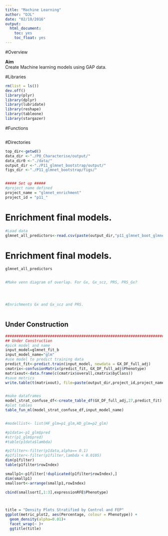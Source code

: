 ```yaml
---
title: "Machine Learning"
author: "DJL"
date: "02/10/2016"
output:
  html_document:
    toc: yes
    toc_float: yes
---
```


#Overview

**Aim**  
Create Machine learning models using GAP data. 


#Libraries
```r
rm(list = ls())
dev.off()
library(plyr)
library(dplyr)
library(lubridate)
library(reshape)
library(tableone)
library(stargazer)

```

#Functions
```r


```


#Directories
```r
top_dir<-getwd()
data_dir <-"./P0_Characterise/output/"
data_dir0 <-"./data/"
output_dir <-"./P11_glmnet_bootstrap/output/"
figs_dir <-"./P11_glmnet_bootstrap/figs/"


##### Set up #####
#project name defined
project_name = "glmnet_enrichment"
project_id = "p11_"

```

# Enrichment final models. 
```r

#Load data
glmnet_all_predictors<-read.csv(paste(output_dir,"p11_glmnet_boot_glmnet_all_mod_predictors.csv",sep=""))
```


# Enrichment final models. 
```r


glmnet_all_predictors


#Make venn diagram of overlap. For Gx, Gx_scz, PRS, PRS_Gx?




#Enrichments Gx and Gx_scz and PRS.



```

## Under Construction ##########################################################################################
```r
###################################################################################
## Under Construction
#pick model and name
input_model=glmnet_fit_b
input_model_name="glm"
#use model to predict training data
predict_fit<-predict.train(input_model, newdata = GX_DF_full_adj)
cmatrix<-confusionMatrix(predict_fit, GX_DF_full_adj$Phenotype)
matrixout<-data.frame(c(cmatrix$overall,cmatrix$byClass))
#save metrics
write.table(t(matrixout), file=paste(output_dir,project_id,project_name,"glmnet_confusionout.csv",sep=""),row.names=F,quote=FALSE,sep = ",")


#make dataframes
model_strat_confuse_df<-create_table_df(GX_DF_full_adj,27,predict_fit)
#plot tables
table_fun_ml(model_strat_confuse_df,input_model_name)


#modellist<- list(HF_glm=p1_glm,HD_glm=p2_glm)

#p1data<-p1_glm$pred
#str(p1_glm$pred)
#table(p1data$lambda)

#p1filter<-filter(p1data,alpha== 0.1)
#p1filter<-filter(p1filter,lambda < 0.0105)
dim(p1filter)
table(p1filter$rowIndex)

smallp1<-p1filter[!duplicated(p1filter$rowIndex),]
dim(smallp1)
smallsort<-arrange(smallp1,rowIndex)

cbind(smallsort[,1:3],expressionRFE$Phenotype)



title = "Density Plots Stratified by Control and FEP"
ggplot(metric_plot2, aes(Percentage, colour = Phenotype)) +
  geom_density(alpha=0.01)+
  facet_wrap(~ )+
  ggtitle(title)


```
